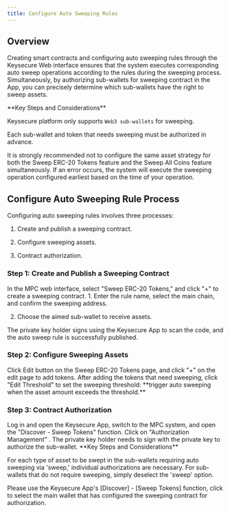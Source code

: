 ```yaml
---
title: Configure Auto Sweeping Rules
---
```


##  Overview
Creating smart contracts and configuring auto sweeping rules through the Keysecure Web interface ensures that the system executes corresponding auto sweep operations according to the rules during the sweeping process. Simultaneously, by authorizing sub-wallets for sweeping contract in the App, you can precisely determine which sub-wallets have the right to sweep assets.

<Warning>
**Key Steps and Considerations**

Keysecure platform only supports `Web3 sub-wallets` for sweeping.

Each sub-wallet and token that needs sweeping must be authorized in advance.

It is strongly recommended not to configure the same asset strategy for both the Sweep ERC-20 Tokens feature and the Sweep All Coins feature simultaneously. If an error occurs, the system will execute the sweeping operation configured earliest based on the time of your operation.
</Warning>

##  Configure Auto Sweeping Rule Process

Configuring auto sweeping rules involves three processes:

1. Create and publish a sweeping contract.

2. Configure sweeping assets.

3. Contract authorization.

###  Step 1: Create and Publish a Sweeping Contract

<Steps>
<Step title="Create and Publish a Sweeping Contract">
    In the MPC web interface, select "Sweep ERC-20 Tokens," and click "+" to create a sweeping contract.
</Step>
<Step title="Edit Auto Sweep Rules">
   1. Enter the rule name, select the main chain, and confirm the sweeping address.

   2. Choose the aimed sub-wallet to receive assets.
</Step>
<Step title="Sign and Publish the Contract">
    The private key holder signs using the Keysecure App to scan the code, and the auto sweep rule is successfully published.
</Step>
</Steps>

###  Step 2: Configure Sweeping Assets

<Steps>
<Step title="Edit Sweeping Threshold">
    Click Edit button on the Sweep ERC-20 Tokens page, and click "+" on the edit page to add tokens.
</Step>
<Step title="Edit Sweeping Threshold">
    After adding the tokens that need sweeping, click "Edit Threshold" to set the sweeping threshold: **trigger auto sweeping when the asset amount exceeds the threshold.**
</Step>
</Steps>

###  Step 3: Contract Authorization

<Steps>
<Step title="Open Sweep Tokens Feature">
    Log in and open the Keysecure App, switch to the MPC system, and open the "Discover - Sweep Tokens" function.
</Step>
<Step title="Authorization Management">
   Click on "Authorization Management" . The private key holder needs to sign with the private key to authorize the sub-wallet.

  <Warning>
**Key Steps and Considerations**

For each type of asset to be swept in the sub-wallets requiring auto sweeping via 'sweep,' individual authorizations are necessary. For sub-wallets that do not require sweeping, simply deselect the 'sweep' option.

Please use the Keysecure App's [Discover] - [Sweep Tokens] function, click to select the main wallet that has configured the sweeping contract for authorization.
</Warning>

</Step>

</Steps>
